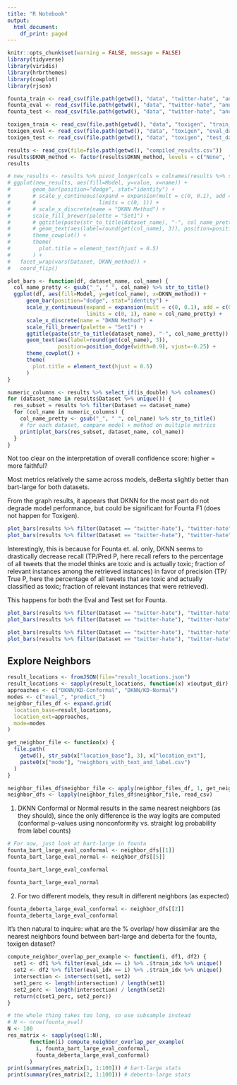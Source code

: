 ```yaml
---
title: "R Notebook"
output:
  html_document:
    df_print: paged
---
```


```r
knitr::opts_chunk$set(warning = FALSE, message = FALSE) 
library(tidyverse)
library(viridis)
library(hrbrthemes)
library(cowplot)
library(rjson)
```

```r
founta_train <- read_csv(file.path(getwd(), "data", "twitter-hate", "anubrata", "train_data.csv"))
founta_eval <- read_csv(file.path(getwd(), "data", "twitter-hate", "anubrata", "eval_data.csv"))
founta_test <- read_csv(file.path(getwd(), "data", "twitter-hate", "anubrata", "test_data.csv"))

toxigen_train <- read_csv(file.path(getwd(), "data", "toxigen", "train_data.csv"))
toxigen_eval <- read_csv(file.path(getwd(), "data", "toxigen", "eval_data.csv"))
toxigen_test <- read_csv(file.path(getwd(), "data", "toxigen", "test_data.csv"))
```

```r
results <- read_csv(file=file.path(getwd(), "compiled_results.csv"))
results$DKNN_method <- factor(results$DKNN_method, levels = c("None", "Conformal", "Normal"))
results
```

```r
# new_results <- results %>% pivot_longer(cols = colnames(results %>% select_if(is_double)))
# ggplot(new_results, aes(fill=Model, y=value, x=name)) + 
#       geom_bar(position="dodge", stat="identity") + 
#       # scale_y_continuous(expand = expansion(mult = c(0, 0.1), add = c(0, 0)), 
#       #                    limits = c(0, 1)) + 
#       # scale_x_discrete(name = "DKNN Method") + 
#       scale_fill_brewer(palette = "Set1") + 
#       # ggtitle(paste(str_to_title(dataset_name), "-", col_name_pretty)) +
#       # geom_text(aes(label=round(get(col_name), 3)), position=position_dodge(width=0.9), vjust=-0.25) +
#       theme_cowplot() + 
#       theme(
#         plot.title = element_text(hjust = 0.5) 
#       ) + 
#   facet_wrap(vars(Dataset, DKNN_method)) +
#   coord_flip()
```

```r
plot_bars <- function(df, dataset_name, col_name) {
  col_name_pretty <- gsub("_", " ", col_name) %>% str_to_title()
  ggplot(df, aes(fill=Model, y=get(col_name), x=DKNN_method)) +
      geom_bar(position="dodge", stat="identity") +
      scale_y_continuous(expand = expansion(mult = c(0, 0.1), add = c(0, 0)), 
                         limits = c(0, 1), name = col_name_pretty) + 
      scale_x_discrete(name = "DKNN Method") + 
      scale_fill_brewer(palette = "Set1") + 
      ggtitle(paste(str_to_title(dataset_name), "-", col_name_pretty)) +
      geom_text(aes(label=round(get(col_name), 3)), 
                position=position_dodge(width=0.9), vjust=-0.25) +
      theme_cowplot() + 
      theme(
        plot.title = element_text(hjust = 0.5) 
      )
}

numeric_columns <- results %>% select_if(is_double) %>% colnames()
for (dataset_name in results$Dataset %>% unique()) {
  res_subset = results %>% filter(Dataset == dataset_name)
  for (col_name in numeric_columns) {
    col_name_pretty <- gsub("_", " ", col_name) %>% str_to_title()
    # for each dataset, compare model + method on multiple metrics
    print(plot_bars(res_subset, dataset_name, col_name))
  }
}
```

Not too clear on the interpretation of overall confidence score: higher = more faithful?

Most metrics relatively the same across models, deBerta slightly better than bart-large for both datasets.

From the graph results, it appears that DKNN for the most part do not degrade model performance, but could be significant for Founta F1 (does not happen for Toxigen).

```r
plot_bars(results %>% filter(Dataset == "twitter-hate"), "twitter-hate", "eval_f1")
plot_bars(results %>% filter(Dataset == "twitter-hate"), "twitter-hate", "predict_f1")
```

Interestingly, this is because for Founta et. al. only, DKNN seems to drastically decrease recall (TP/Pred P, here recall refers to the percentage of all tweets that the model thinks are toxic and is actually toxic; fraction of relevant instances among the retrieved instances) in favor of precision (TP/ True P, here the percentage of all tweets that are toxic and actually classified as toxic; fraction of relevant instances that were retrieved).

This happens for both the Eval and Test set for Founta.

```r
plot_bars(results %>% filter(Dataset == "twitter-hate"), "twitter-hate", "eval_precision")
plot_bars(results %>% filter(Dataset == "twitter-hate"), "twitter-hate", "eval_recall")
```

```r
plot_bars(results %>% filter(Dataset == "twitter-hate"), "twitter-hate", "predict_precision")
plot_bars(results %>% filter(Dataset == "twitter-hate"), "twitter-hate", "predict_recall")
```

## Explore Neighbors

```r
result_locations <- fromJSON(file="result_locations.json")
result_locations <- sapply(result_locations, function(x) x$output_dir)
approaches <- c("DKNN/KD-Conformal", "DKNN/KD-Normal")
modes <- c("eval_", "predict_")
neighbor_files_df <- expand.grid(
  location_base=result_locations, 
  location_ext=approaches, 
  mode=modes
)

get_neighbor_file <- function(x) {
  file.path(
    getwd(), str_sub(x["location_base"], 3), x["location_ext"], 
    paste0(x["mode"], "neighbors_with_text_and_label.csv")
  )
}

neighbor_files_df$neighbor_file <- apply(neighbor_files_df, 1, get_neighbor_file)
neighbor_dfs <- lapply(neighbor_files_df$neighbor_file, read_csv)
```

1. DKNN Conformal or Normal results in the same nearest neighbors (as they should), since the only difference is the way logits are computed (conformal p-values using nonconformity vs. straight log probability from label counts)

```r
# For now, just look at bart-large in founta
founta_bart_large_eval_conformal <- neighbor_dfs[[1]]
founta_bart_large_eval_normal <- neighbor_dfs[[5]]
```

```r
founta_bart_large_eval_conformal
```

```r
founta_bart_large_eval_normal
```

2. For two different models, they result in different neighbors (as expected)

```r
founta_deberta_large_eval_conformal <- neighbor_dfs[[2]]
founta_deberta_large_eval_conformal
```

It's then natural to inquire: what are the % overlap/ how dissimilar are the nearest neighbors found between bart-large and deberta for the founta, toxigen dataset? 

```r
compute_neighbor_overlap_per_example <- function(i, df1, df2) {
  set1 <- df1 %>% filter(eval_idx == i) %>% .$train_idx %>% unique()
  set2 <- df2 %>% filter(eval_idx == i) %>% .$train_idx %>% unique()
  intersection <- intersect(set1, set2)
  set1_perc <- length(intersection) / length(set1)
  set2_perc <- length(intersection) / length(set2)
  return(c(set1_perc, set2_perc))
}
```

```r
# the whole thing takes too long, so use subsample instead
# N <- nrow(founta_eval)
N <- 100
res_matrix <- sapply(seq(1:N), 
       function(i) compute_neighbor_overlap_per_example(
         i, founta_bart_large_eval_conformal, 
         founta_deberta_large_eval_conformal)
       )
print(summary(res_matrix[1, 1:100])) # bart-large stats
print(summary(res_matrix[2, 1:100])) # deberta-large stats
```
